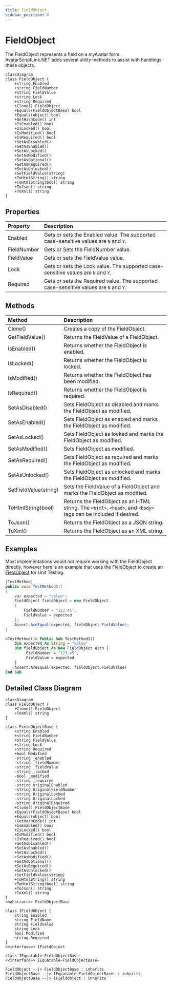 ```yaml
---
title: FieldObject
sidebar_position: 6
---
```



# FieldObject

The FieldObject represents a field on a myAvatar form.
AvatarScriptLink.NET adds several utility methods to assist with handlings these objects.

```mermaid
classDiagram
class FieldObject {
    +string Enabled
    +string FieldNumber
    +string FieldValue
    +string Lock
    +string Required
    +Clone() FieldObject
    +Equals(FieldObjectBase) bool
    +Equals(object) bool
    +GetHashCode() int
    +IsEnabled() bool
    +IsLocked() bool
    +IsModified() bool
    +IsRequired() bool
    +SetAsDisabled()
    +SetAsEnabled()
    +SetAsLocked()
    +SetAsModified()
    +SetAsOptional()
    +SetAsRequired()
    +SetAsUnlocked()
    +SetFieldValue(string)
    +ToHtmlString() string
    +ToHtmlString(bool) string
    +ToJson() string
    +ToXml() string
}
```

## Properties

| Property        | Description |
|:----------------|:------------|
| Enabled         | Gets or sets the Enabled value. The supported case-sensitive values are `N` and `Y`. |
| FieldNumber     | Gets or Sets the FieldNumber value. |
| FieldValue      | Gets or sets the FieldValue value. |
| Lock            | Gets or sets the Lock value. The supported case-sensitive values are `N` and `Y`. |
| Required        | Gets or sets the Required value. The supported case-sensitive values are `N` and `Y`. |

## Methods

| Method        | Description |
|:----------------|:------------|
| Clone() | Creates a copy of the FieldObject. |
| GetFieldValue() | Returns the FieldValue of a FieldObject. |
| IsEnabled() | Returns whether the FieldObject is enabled. |
| IsLocked() | Returns whether the FieldObject is locked. |
| IsModified() | Returns whether the FieldObject has been modified. |
| IsRequired() | Returns whether the FieldObject is required. | 
| SetAsDisabled() | Sets FieldObject as disabled and marks the FieldObject as modified. |
| SetAsEnabled() | Sets FieldObject as enabled and marks the FieldObject as modified. |
| SetAsLocked() | Sets FieldObject as locked and marks the FieldObject as modified. |
| SetAsModified() | Sets FieldObject as modified. |
| SetAsRequired() | Sets FieldObject as required and marks the FieldObject as modified. |
| SetAsUnlocked() | Sets FieldObject as unlocked and marks the FieldObject as modified. |
| SetFieldValue(string) | Sets the FieldValue of a FieldObject and marks the FieldObject as modified. |
| ToHtmlString(bool) | Returns the FieldObject as an HTML string. The `<html>`, `<head>`, and `<body>` tags can be included if desired. |
| ToJson() | Returns the FieldObject as a JSON string. |
| ToXml() | Returns the FieldObject as an XML string. |

## Examples

Most implementations would not require working with the FieldObject directly, however here is an example that uses the FieldObject to create an [FieldObject](../fieldobject) for Unit Testing.

<Tabs>
<TabItem value="cs" label="C#">

```cs
[TestMethod]
public void TestMethod1()
{
    var expected = "value";
    FieldObject fieldObject = new FieldObject
    {
        FieldNumber = "123.45",
        FieldValue = expected
    };
    Assert.AreEqual(expected, fieldObject.FieldValue);
}
```

</TabItem>
<TabItem value="vb" label="Visual Basic">

```vb
<TestMethod()> Public Sub TestMethod1()
    Dim expected As String = "value"
    Dim fieldObject As New FieldObject With {
        .FieldNumber = "123.45",
        .FieldValue = expected
    }
    Assert.AreEqual(expected, fieldObject.FieldValue)
End Sub
```

</TabItem>
</Tabs>

## Detailed Class Diagram

```mermaid
classDiagram
class FieldObject {
    +Clone() FieldObject
    +ToXml() string
}

class FieldObjectBase {
    +string Enabled
    +string FieldNumber
    +string FieldValue
    +string Lock
    +string Required
    +bool Modified
    -string _enabled
    -string _fieldNumber
    -string _fieldValue
    -string _locked
    -bool _modified
    -string _required
    -string OriginalEnabled
    -string OriginalFieldNumber
    -string OriginalLocked
    -string OriginalLocked
    -string OriginalRequired
    +Clone() FieldObjectBase
    +Equals(FieldObjectBase) bool
    +Equals(object) bool
    +GetHashCode() int
    +IsEnabled() bool
    +IsLocked() bool
    +IsModified() bool
    +IsRequired() bool
    +SetAsDisabled()
    +SetAsEnabled()
    +SetAsLocked()
    +SetAsModified()
    +SetAsOptional()
    +SetAsRequired()
    +SetAsUnlocked()
    +SetFieldValue(string)
    +ToHtmlString() string
    +ToHtmlString(bool) string
    +ToJson() string
    +ToXml() string
}
<<abstract>> FieldObjectBase

class IFieldObject {
    string Enabled
    string FieldName
    string FieldValue
    string Lock
    bool Modified
    string Required
}
<<interface>> IFieldObject

class IEquatable~FieldObjectBase~
<<interface>> IEquatable~FieldObjectBase~

FieldObject --|> FieldObjectBase : inherits
FieldObjectBase --|> IEquatable~FieldObjectBase~ : inherits
FieldObjectBase --|> IFieldObject : inherits
```